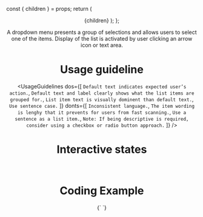 


  const { children } = props;
  return (
    <Layout>
      <Header title="Dropdown menus" stability="Alpha" />
      <Wrapper>{children}</Wrapper>
    </Layout>
  );
};

A dropdown menu presents a group of selections and allows users to select one of the items. Display of the list is activated by user clicking an arrow icon or text area.

<ImageSource src="dropdowns/dropdown.png" alt="Dropdown menu" />

# Usage guideline

<UsageGuidelines
  dos={[
    `Default text indicates expected user’s action.`,
    `Default text and label clearly shows what the list items are grouped for.`,
    `List item text is visually dominent than default text.`,
    `Use sentence case.`
  ]}
  donts={[
    `Inconsistent language.`,
    `The item wording is lenghy that it prevents for users from fast scanning.`,
    `Use a sentence as a list item.`,
    `Note: If being descriptive is required, consider using a checkbox or radio button approach.`
  ]}
/>

# Interactive states

<ImageSource src="dropdowns/interactive_states.png" alt="Interactive states" />

<br />


# Coding Example


<div>
  <Playground scope={{Counter, Dropdown}}>{`
<Dropdown
  placeholder={"Select a Province"}
  items={["Ontario", "Alberta", "British Columbia"]}
/>
  `}</Playground>
</div>


<br/>
<br/>
